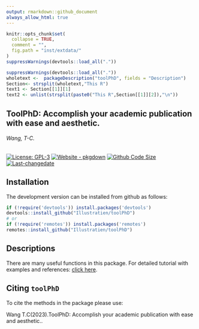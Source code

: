 ```yaml
---
output: rmarkdown::github_document
always_allow_html: true
---
```

<!-- README.md is generated from README.Rmd. Please edit that file -->

```r
knitr::opts_chunk$set(
  collapse = TRUE,
  comment = "",
  fig.path = "inst/extdata/"
)
suppressWarnings(devtools::load_all("."))
```

<!-- <img src="https://raw.githubusercontent.com/Illustratien/toolPhD/master/inst/extdata/toolPhD.png" align="right" alt="logo" width="200" height = "200" style = "padding: 10px; border: none; float: right;"> -->


```r
suppressWarnings(devtools::load_all("."))
wholetext <-  packageDescription("toolPhD", fields = "Description")
Section<- strsplit(wholetext,"This R")
text1 <- Section[[1]][1]
text2 <- unlist(strsplit(paste0("This R",Section[[1]][2]),"\n"))
```
## ToolPhD: Accomplish your academic publication with ease and aesthetic.

<!-- Version : [`r getNamespaceVersion("toolPhD")`](https://illustratien.github.io/toolPhD/articles/toolPhD.html#version-history); -->

###### *Wang, T-C.*
<!-- badges: start -->
[![License: GPL-3](https://img.shields.io/badge/License-GPL3-orange)](https://www.r-project.org/Licenses/)
[![Website - pkgdown](https://img.shields.io/badge/website-githubpage-green)](https://Illustratien.github.io/toolPhD/)
[![Github Code Size](https://img.shields.io/github/languages/code-size/Illustratien/toolPhD.svg)](https://github.com/Illustratien/toolPhD)
[![Last-changedate](https://img.shields.io/badge/last%20change-`r gsub('-', '--', Sys.Date())`-yellowgreen.svg)](https://github.com/Illustratien/toolPhD/commits/master)
<!-- [![Codecov test coverage](https://codecov.io/gh/Illustratien/toolPhD/branch/master/graph/badge.svg)](https://app.codecov.io/gh/Illustratien/toolPhD?branch=master) -->
<!-- [![minimal R version](https://img.shields.io/badge/R>%3D-3.5.0-6666ff.svg?logo=R)](https://cran.r-project.org/) -->
<!-- [![.](https://raw.githubusercontent.com/vitr/google-analytics-beacon/master/static/badge-flat.gif)](https://github.com/Illustratien/google-analytics-beacon) -->
<!-- [![rstudio mirror downloads](https://cranlogs.r-pkg.org/badges/grand-total/toolPhD?color=green)](https://CRAN.R-project.org/package=toolPhD) -->

<!-- badges: end -->

<!-- ## Description -->
<!-- `r packageDescription("toolPhD", fields = "Description")` -->
<!-- `r gsub("\\n", "  ", packageDescription("toolPhD", fields = "Description"))` -->
<!-- `r text1` `r "There are functions in this package."` -->

<!-- `r text2[1]` -->
<!-- `r text2[2]` -->
<!-- `r text2[3]` -->

<!-- `r text2[4]` -->
<!-- `r text2[5]` -->
<!-- `r text2[6]` -->


## Installation
<!-- The package can be installed from CRAN as follows: -->

<!-- ```{r, eval=FALSE} -->
<!-- install.packages('toolPhD', dependencies=TRUE) -->
<!-- ``` -->

The development version can be installed from github as follows:

```r
if (!require('devtools')) install.packages('devtools')
devtools::install_github("Illustratien/toolPhD")
# or
if (!require('remotes')) install.packages('remotes')
remotes::install_github("Illustratien/toolPhD")
```

## Descriptions
There are many useful functions in this package. For detailed tutorial with examples and references:
 [click here](https://illustratien.github.io/toolPhD/articles/toolPhD.html).

<!-- ## What's new -->
<!-- To know whats new in this version type: -->

<!-- ```{r, eval=FALSE} -->
<!-- news(package='toolPhD') -->
<!-- ``` -->


## Citing `toolPhD`
To cite the methods in the package please use:

Wang T.C(2023).ToolPhD: Accomplish your academic publication with ease and aesthetic..

<!-- # ```{r, echo = FALSE} -->
<!-- # detach("package:toolPhD", unload=TRUE) -->
<!-- # suppressPackageStartupMessages(library(toolPhD)) -->
<!-- # cit <- citation("toolPhD") -->
<!-- # yr <- format(Sys.Date(), "%Y") -->
<!-- # cit[1]$year <- yr -->
<!-- # oc <- class(cit) -->
<!-- #  -->
<!-- # cit <- unclass(cit) -->
<!-- # attr(cit[[1]],"textVersion") <- gsub("\\(\\)", -->
<!-- #                                      paste("\\(", yr, "\\)", sep = ""), -->
<!-- #                                      attr(cit[[1]],"textVersion")) -->
<!-- # class(cit) <- oc -->
<!-- # cit -->
<!-- ``` -->
